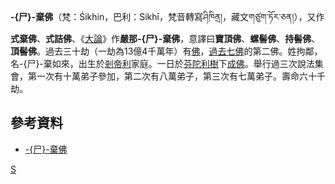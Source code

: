 {{佛教}}
'''-{尸}-棄佛'''（梵：Śikhin，巴利：Sikhī，梵音轉寫ཤིཁིནྲ།，藏文གཙུག་ཏོར་ཅན།），又作'''式棄佛'''、'''式詰佛'''、《[[大論|大論]]》作'''嚴那-{尸}-棄佛'''，意譯曰'''寶頂佛'''、'''螺髻佛'''、'''持髻佛'''、'''頂髻佛'''。過去三十劫（一劫為13億4千萬年）有[[佛|佛]]，[[過去七佛|過去七佛]]的第二佛。姓拘鄰，名-{尸}-棄如來，出生於[[剎帝利|剎帝利]]家庭。一日於[[芬陀利樹|芬陀利樹]]下[[阿耨多羅三藐三菩提|成佛]]。舉行過三次說法集會，第一次有十萬弟子參加，第二次有八萬弟子，第三次有七萬弟子。壽命六十千劫。

==參考資料==
*[https://web.archive.org/web/20170110212828/http://www.chiefsun.org.tw/tw/7_summon/2_detail.php?MainID=11&ID=33&num=1 -{尸}-棄佛]

{{諸佛}}
{{佛教主題}}
[[Category:過去七佛|S]]